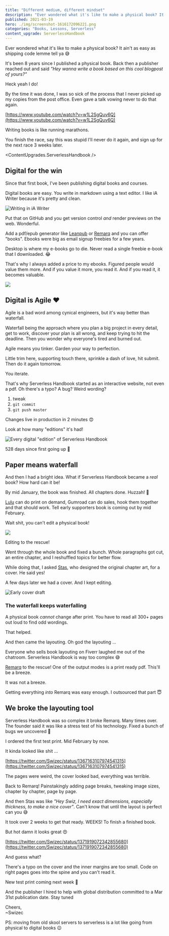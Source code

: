 ```yaml
---
title: "Different medium, different mindset"
description: "Ever wondered what it's like to make a physical book? It ain't as easy as shipping code lemme tell ya 😅"
published: 2021-03-19
hero: ./img/screenshot-1616172096221.png
categories: "Books, Lessons, Serverless"
content_upgrade: ServerlessHandbook
---
```



Ever wondered what it's like to make a physical book? It ain't as easy as shipping code lemme tell ya 😅

It's been 8 years since I published a physical book. Back then a publisher reached out and said _"Hey wanna write a book based on this cool blogpost of yours?"_

Heck yeah I do!

By the time it was done, I was so sick of the process that I never picked up my copies from the post office. Even gave a talk vowing never to do that again.

[https://www.youtube.com/watch?v=w1L2SgQuv6Q](https://www.youtube.com/watch?v=w1L2SgQuv6Q)

Writing books is like running marathons.

You finish the race, say this was stupid I'll never do it again, and sign up for the next race 3 weeks later.

<ContentUpgrades.ServerlessHandbook />

## Digital for the win

Since that first book, I've been publishing digital books and courses.

Digital books are easy. You write in markdown using a text editor. I like iA Writer because it's pretty and clean.

![Writing in iA Writer](./img/Writing-in-iA-Writer12d0gg.png)

Put that on GitHub and you get version control _and_ render previews on the web. Wonderful.

Add a pdf/epub generator like [Leanpub](https://leanpub.com/) or [Remarq](https://www.remarq.io/) and you can offer "books". Ebooks were big as email signup freebies for a few years.

Desktop is where my e-books go to die. Never read a single freebie e-book that I downloaded. 😂

That's why I always added a price to my ebooks. Figured people would value them more. And if you value it more, you read it. And if you read it, it becomes valuable.

![](giphy:60%_of_the_time_it_works_every_time)

## Digital is Agile ❤️

Agile is a bad word among cynical engineers, but it's way better than waterfall.

Waterfall being the approach where you plan a big project in every detail, get to work, discover your plan is all wrong, and keep trying to hit the deadline. Then you wonder why everyone's tired and burned out.

Agile means you tinker. Garden your way to perfection.

Little trim here, supporting touch there, sprinkle a dash of love, hit submit. Then do it again tomorrow.

You iterate.

That's why Serverless Handbook started as an interactive website, not even a pdf. Oh there's a typo? A bug? Weird wording?

1.  tweak
2.  `git commit`
3.  `git push master`

Changes live in production in 2 minutes 😍

Look at how many "editions" it's had!

![Every digital "edition" of Serverless Handbook](./img/Every-digital-edition-of-Serverless-Handbook6b6cfh.gif)

528 days since first going up 🤯

## Paper means waterfall

And then I had a bright idea. What if Serverless Handbook became a _real_ book? How hard can it be!

By mid January, the book was finished. All chapters done. Huzzah! 💪

[Lulu](https://www.lulu.com/) can do print on demand, Gumroad can do sales, hook them together and that should work. Tell early supporters book is coming out by mid February.

Wait shit, you can't edit a physical book!

![](giphy:anxiety)

Editing to the rescue!

Went through the whole book and fixed a bunch. Whole paragraphs got cut, an entire chapter, and I reshuffled topics for better flow.

While doing that, I asked [Stas](https://twitter.com/stas_kulesh), who designed the original chapter art, for a cover. He said yes!

A few days later we had a cover. And I kept editing.

![Early cover draft](./img/Early-cover-drafti723i1.png)

### The waterfall keeps waterfalling

A physical book _cannot_ change after print. You have to read all 300+ pages out loud to find odd wordings.

That helped.

And then came the layouting. Oh god the layouting ...

Everyone who sells book layouting on Fiverr laughed me out of the chatroom. Serverless Handbook is way too complex 😅

[Remarq](https://www.remarq.io/) to the rescue! One of the output modes is a print ready pdf. This'll be a breeze.

It was not a breeze.

Getting everything _into_ Remarq was easy enough. I outsourced that part 😇

## We broke the layouting tool

Serverless Handbook was so complex it broke Remarq. Many times over. The founder said it was like a stress test of his technology. Fixed a bunch of bugs we uncovered 🤘

I ordered the first test print. Mid February by now.

It kinda looked like shit ...

[https://twitter.com/Swizec/status/1367163107974541315](https://twitter.com/Swizec/status/1367163107974541315)

The pages were weird, the cover looked bad, everything was terrible.

Back to Remarq! Painstakingly adding page breaks, tweaking image sizes, chapter by chapter, page by page.

And then Stas was like _"Hey Swiz, I need exact dimensions, especially thickness, to make a nice cover"_. Can't know that until the layout is perfect can you 😅

It took over 2 weeks to get that ready. WEEKS! To finish a finished book.

But hot damn it looks great 😍

[https://twitter.com/Swizec/status/1371919072342855680](https://twitter.com/Swizec/status/1371919072342855680)

And guess what?

There's a typo on the cover and the inner margins are too small. Code on right pages goes into the spine and you can't read it.

New test print coming next week 🤘

And the publisher I hired to help with global distribution committed to a Mar 31st publication date. Stay tuned

Cheers,<br/>
~Swizec

PS: moving from old skool servers to serverless is a lot like going from physical to digital books 😉
